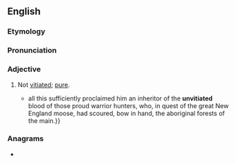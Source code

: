==English==

===Etymology===
{{prefix|en|un|vitiated}}

===Pronunciation===
{{rfp|en}}

===Adjective===
{{en-adj}}

# Not [[vitiated]]; [[pure]].
#* {{RQ:Melville Moby-Dick|chapter=Knights and Squires|page=131|passage=Tashtego's long, lean, sable hair, his high cheek bones, and black rounding eyes— {{...}} all this sufficiently proclaimed him an inheritor of the '''unvitiated''' blood of those proud warrior hunters, who, in quest of the great New England moose, had scoured, bow in hand, the aboriginal forests of the main.}}

===Anagrams===
* {{anagrams|en|a=adeiinttuv|tuvatidine}}